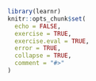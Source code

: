 ```r
library(learnr)
knitr::opts_chunk$set(
  echo = FALSE,
  exercise = TRUE,
  exercise.eval = TRUE,
  error = TRUE,
  collapse = TRUE,
  comment = "#>"
)
```

